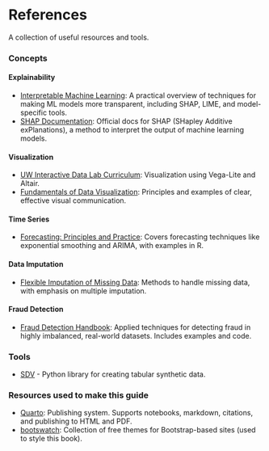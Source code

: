 # References {.unnumbered}

A collection of useful resources and tools.

### Concepts

#### Explainability

- [Interpretable Machine Learning](https://christophm.github.io/interpretable-ml-book/): A practical overview of techniques for making ML models more transparent, including SHAP, LIME, and model-specific tools.
- [SHAP Documentation](https://shap.readthedocs.io/en/latest/): Official docs for SHAP (SHapley Additive exPlanations), a method to interpret the output of machine learning models.

#### Visualization

- [UW Interactive Data Lab Curriculum](https://idl.uw.edu/visualization-curriculum/intro.html): Visualization using Vega-Lite and Altair.
- [Fundamentals of Data Visualization](https://clauswilke.com/dataviz/): Principles and examples of clear, effective visual communication.

#### Time Series

- [Forecasting: Principles and Practice](https://otexts.com/fpp2/): Covers forecasting techniques like exponential smoothing and ARIMA, with examples in R.

#### Data Imputation

- [Flexible Imputation of Missing Data](https://stefvanbuuren.name/fimd/): Methods to handle missing data, with emphasis on multiple imputation.

#### Fraud Detection

- [Fraud Detection Handbook](https://fraud-detection-handbook.github.io/fraud-detection-handbook/Foreword.html): Applied techniques for detecting fraud in highly imbalanced, real-world datasets. Includes examples and code.



### Tools
- [SDV](https://github.com/sdv-dev/SDV) - Python library for creating tabular synthetic data.

### Resources used to make this guide

- [Quarto](https://quarto.org/): Publishing system. Supports notebooks, markdown, citations, and publishing to HTML and PDF.
- [bootswatch](https://bootswatch.com/): Collection of free themes for Bootstrap-based sites (used to style this book).